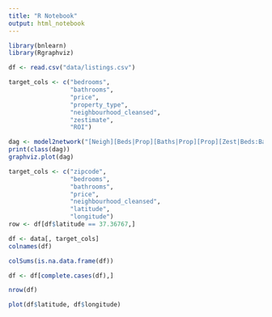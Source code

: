 ```yaml
---
title: "R Notebook"
output: html_notebook
---
```


```r
library(bnlearn)
library(Rgraphviz)
```


```r
df <- read.csv("data/listings.csv")

target_cols <- c("bedrooms",
                 "bathrooms",
                 "price",
                 "property_type",
                 "neighbourhood_cleansed",
                 "zestimate",
                 "ROI")
```


```r
dag <- model2network("[Neigh][Beds|Prop][Baths|Prop][Prop][Zest|Beds:Baths:Neigh:Prop][Rent|Beds:Baths:Neigh][ROI|Zest:Rent]")
print(class(dag))
graphviz.plot(dag)

```




```r
target_cols <- c("zipcode",
                 "bedrooms",
                 "bathrooms",
                 "price",
                 "neighbourhood_cleansed",
                 "latitude",
                 "longitude")
row <- df[df$latitude == 37.36767,]

```


```r


df <- data[, target_cols]
colnames(df)

colSums(is.na.data.frame(df))

df <- df[complete.cases(df),]

nrow(df)

```



```r

plot(df$latitude, df$longitude)

```





